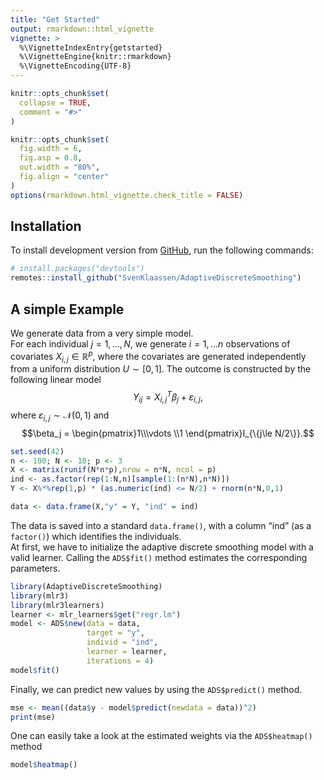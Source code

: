 ```yaml
---
title: "Get Started"
output: rmarkdown::html_vignette
vignette: >
  %\VignetteIndexEntry{getstarted}
  %\VignetteEngine{knitr::rmarkdown}
  %\VignetteEncoding{UTF-8}
---
```


```r
knitr::opts_chunk$set(
  collapse = TRUE,
  comment = "#>"
)

knitr::opts_chunk$set(
  fig.width = 6,
  fig.asp = 0.8,
  out.width = "80%",
  fig.align = "center"
)
options(rmarkdown.html_vignette.check_title = FALSE)
```

## Installation

To install development version from [GitHub](https://github.com/), run the following commands:

```r
# install.packages("devtools")
remotes::install_github("SvenKlaassen/AdaptiveDiscreteSmoothing")
```

## A simple Example
We generate data from a very simple model.\
For each individual $j = 1,\dots, N$, we generate $i = 1,\dots n$ observations of covariates $X_{i,j} \in \mathbb{R}^p$, where the covariates are generated independently from a uniform distribution $U\sim[0,1]$.
The outcome is constructed by the following linear model
$$Y_{ij} = X_{i,j}^T\beta_j +\varepsilon_{i,j},$$
where $\varepsilon_{i,j} \sim \mathcal{N}(0,1)$ and
$$\beta_j = 
\begin{pmatrix}1\\\vdots \\1 \end{pmatrix}I_{\{j\le N/2\}}.$$

```r
set.seed(42)
n <- 100; N <- 10; p <- 3
X <- matrix(runif(N*n*p),nrow = n*N, ncol = p)
ind <- as.factor(rep(1:N,n)[sample(1:(n*N),n*N)])
Y <- X%*%rep(1,p) * (as.numeric(ind) <= N/2) + rnorm(n*N,0,1)

data <- data.frame(X,"y" = Y, "ind" = ind)
```
The data is saved into a standard `data.frame()`, with a column "ind" (as a `factor()`) which identifies the individuals.\
At first, we have to initialize the adaptive discrete smoothing model with a valid learner. Calling the `ADS$fit()` method estimates the corresponding parameters.
```r
library(AdaptiveDiscreteSmoothing)
library(mlr3)
library(mlr3learners)
learner <- mlr_learners$get("regr.lm")
model <- ADS$new(data = data,
                 target = "y",
                 individ = "ind",
                 learner = learner,
                 iterations = 4)
model$fit()
```
Finally, we can predict new values by using the `ADS$predict()` method.
```r
mse <- mean((data$y - model$predict(newdata = data))^2)
print(mse)
```
One can easily take a look at the estimated weights via the `ADS$heatmap()` method
```r
model$heatmap()
```



